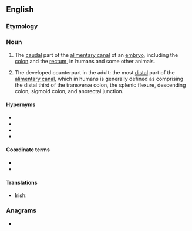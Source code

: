 ==English==
{{wikipedia}}

===Etymology===
{{compound|en|hind|gut}}

===Noun===
{{en-noun}}

# {{lb|en|biology|anatomy|embryology}} The [[caudal]] part of the [[alimentary canal]] of an [[embryo]], including the [[colon]] and the [[rectum]], in humans and some other animals.
# {{lb|en|biology|anatomy|medicine}} The developed counterpart in the adult: the most [[distal]] part of the [[alimentary canal]], which in humans is generally defined as comprising the distal third of the transverse colon, the splenic flexure, descending colon, sigmoid colon, and anorectal junction.

====Hypernyms====
* {{l|en|alimentary canal}}
* {{l|en|digestive tract}}
* {{l|en|gut}}
* {{l|en|gastrointestinal tract}}

====Coordinate terms====
* {{l|en|foregut}}
* {{l|en|midgut}}

====Translations====
{{trans-top|anatomy: the caudal part of the alimentary canal of an embryo}}
* Irish: {{t|ga|putóg chúil|f}}
{{trans-mid}}
{{trans-bottom}}

===Anagrams===
* {{anagrams|en|a=dghintu|undight}}